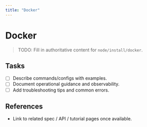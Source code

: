 ```yaml
---
title: "Docker"
---
```


# Docker

> TODO: Fill in authoritative content for `node/install/docker`.

## Tasks
- [ ] Describe commands/configs with examples.
- [ ] Document operational guidance and observability.
- [ ] Add troubleshooting tips and common errors.

## References
- Link to related spec / API / tutorial pages once available.
